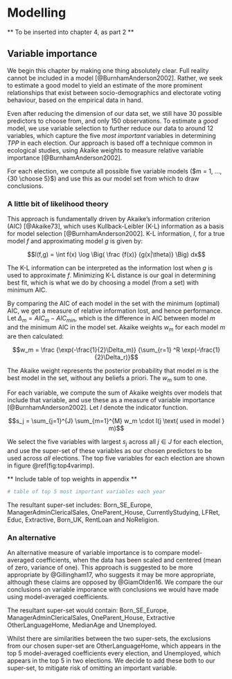 # Modelling {#ch:Modelling}

** To be inserted into chapter 4, as part 2 **

## Variable importance

We begin this chapter by making one thing absolutely clear. Full reality cannot be included in a model [@BurnhamAnderson2002]. Rather, we seek to estimate a good model to yield an estimate of the more prominent relationships that exist between socio-demographics and electorate voting behaviour, based on the empirical data in hand. 

Even after reducing the dimension of our data set, we still have 30 possible predictors to choose from, and only 150 observations. To estimate a *good* model, we use variable selection to further reduce our data to around 12 variables, which capture the five *most important* variables in determining $TPP$ in each election. Our approach is based off a technique common in ecological studies, using Akaike weights to measure relative variable importance [@BurnhamAnderson2002].

For each election, we compute all possible five variable models ($m = 1, ..., {30 \choose 5}$) and use this as our model set from which to draw conclusions.

### A little bit of likelihood theory

This approach is fundamentally driven by Akaike's information criterion (AIC) [@Akaike73], which uses Kullback-Leibler (K-L) information as a basis for model selection [@BurnhamAnderson2002]. K-L information, $I$, for a true model $f$ and approximating model $g$ is given by:

$$I(f,g) = \int f(x) \log \Big( \frac {f(x)} {g(x|\theta)} \Big) dx$$ 

The K-L information can be interpreted as the information lost when $g$ is used to approximate $f$. Minimizing K-L distance is our goal in determining best fit, which is what we do by choosing a model (from a set) with minimum AIC.

By comparing the AIC of each model in the set with the minimum (optimal) AIC, we get a measure of relative information lost, and hence performance. Let $\Delta_m = AIC_m - AIC_{min}$, which is the difference in AIC between model $m$ and the minimum AIC in the model set. Akaike weights $w_m$ for each model $m$ are then calculated:

$$w_m = \frac {\exp(-\frac{1}{2}\Delta_m)} {\sum_{r=1} ^R \exp(-\frac{1}{2}\Delta_r)}$$

The Akaike weight represents the posterior probability that model $m$ is the best model in the set, without any beliefs a priori. The $w_m$ sum to one.

For each variable, we compute the sum of Akaike weights over models that include that variable, and use these as a measure of variable importance [@BurnhamAnderson2002]. Let $I$ denote the indicator function.

$$s_j = \sum_{j=1}^{J} \sum_{m=1}^{M} w_m \cdot I(j \text{ used in model } m)$$

We select the five variables with largest $s_j$ across all $j \in J$ for each election, and use the super-set of these variables as our chosen predictors to be used across *all* elections. The top five variables for each election are shown in figure \@ref(fig:top4varimp).

** Include table of top weights in appendix **

```r
# table of top 5 most important variables each year
```

The resultant super-set includes: Born_SE_Europe, ManagerAdminClericalSales, OneParent_House, CurrentlyStudying, LFRet, Educ, Extractive, Born_UK, RentLoan and NoReligion. 


### An alternative

An alternative measure of variable importance is to compare model-averaged coefficients, when the data has been scaled and centered (mean of zero, variance of one). This approach is suggested to be more appropriate by @Gillingham17, who suggests it may be more appropriate, although these claims are opposed by @GiamOlden16. We compare the our conclusions on variable imporance with conclusions we would have made using model-averaged coefficients.

The resultant super-set would contain: Born_SE_Europe, ManagerAdminClericalSales, OneParent_House, Extractive
OtherLanguageHome, MedianAge and Unemployed.

Whilst there are similarities between the two super-sets, the exclusions from our chosen super-set are OtherLanguageHome, which appears in the top 5 model-averaged coefficients every election, and Unemployed, which appears in the top 5 in two elections. We decide to add these both to our super-set, to mitigate risk of omitting an important variable.




